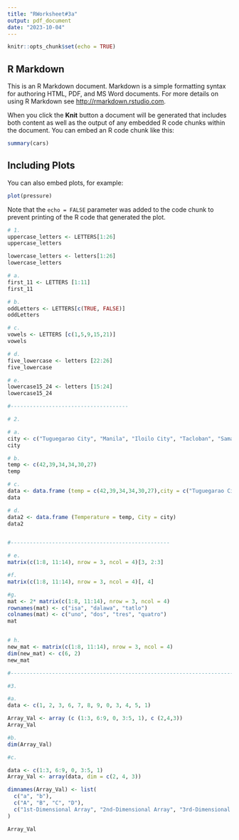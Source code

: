 ```yaml
---
title: "RWorksheet#3a"
output: pdf_document
date: "2023-10-04"
---
```


```r
knitr::opts_chunk$set(echo = TRUE)
```

## R Markdown

This is an R Markdown document. Markdown is a simple formatting syntax for authoring HTML, PDF, and MS Word documents. For more details on using R Markdown see <http://rmarkdown.rstudio.com>.

When you click the **Knit** button a document will be generated that includes both content as well as the output of any embedded R code chunks within the document. You can embed an R code chunk like this:

```r
summary(cars)
```

## Including Plots

You can also embed plots, for example:

```r
plot(pressure)
```

Note that the `echo = FALSE` parameter was added to the code chunk to prevent printing of the R code that generated the plot.


```r
# 1. 
uppercase_letters <- LETTERS[1:26]
uppercase_letters

lowercase_letters <- letters[1:26]
lowercase_letters

# a. 
first_11 <- LETTERS [1:11]
first_11

# b. 
oddLetters <- LETTERS[c(TRUE, FALSE)]
oddLetters

# c. 
vowels <- LETTERS [c(1,5,9,15,21)]
vowels

# d.
five_lowercase <- letters [22:26]
five_lowercase

# e.
lowercase15_24 <- letters [15:24]
lowercase15_24

#-------------------------------------

# 2.

# a.
city <- c("Tuguegarao City", "Manila", "Iloilo City", "Tacloban", "Samal Island","Davao City")
city

# b.
temp <- c(42,39,34,34,30,27)
temp

# c. 
data <- data.frame (temp = c(42,39,34,34,30,27),city = c("Tuguegarao City", "Manila", "Iloilo City", "Tacloban", "Samal Island","Davao City"))
data

# d. 
data2 <- data.frame (Temperature = temp, City = city)
data2


#--------------------------------------------------

# e. 
matrix(c(1:8, 11:14), nrow = 3, ncol = 4)[3, 2:3]

#f. 
matrix(c(1:8, 11:14), nrow = 3, ncol = 4)[, 4]

#g. 
mat <- 2* matrix(c(1:8, 11:14), nrow = 3, ncol = 4)
rownames(mat) <- c("isa", "dalawa", "tatlo")
colnames(mat) <- c("uno", "dos", "tres", "quatro")
mat


# h.
new_mat <- matrix(c(1:8, 11:14), nrow = 3, ncol = 4)
dim(new_mat) <- c(6, 2)
new_mat

#---------------------------------------------------------------------------

#3. 

#a.
data <- c(1, 2, 3, 6, 7, 8, 9, 0, 3, 4, 5, 1)

Array_Val <- array (c (1:3, 6:9, 0, 3:5, 1), c (2,4,3))
Array_Val

#b.
dim(Array_Val)

#c.

data <- c(1:3, 6:9, 0, 3:5, 1)
Array_Val <- array(data, dim = c(2, 4, 3))

dimnames(Array_Val) <- list(
  c("a", "b"),
  c("A", "B", "C", "D"),
  c("1st-Dimensional Array", "2nd-Dimensional Array", "3rd-Dimensional Array")
)

Array_Val
```
